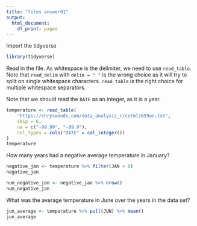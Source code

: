 ```yaml
---
title: "files answer01"
output:
  html_document:
    df_print: paged
---
```


Import the tidyverse

```r
library(tidyverse)
```

Read in the file. As whitespace is the delimiter, we need to use `read_table`.
Note that `read_delim` with `delim = " "` is the wrong choice as it will try
to split on single whitespace characters. `read_table` is the right choice
for multiple whitespace separators.

Note that we should read the `DATE` as an integer, as it is a year.

```r
temperature <- read_table(
    "https://chryswoods.com/data_analysis_r/cetml1659on.txt",
    skip = 6,
    na = c("-99.99", "-99.9"),
    col_types = cols("DATE" = col_integer())
)
temperature
```

How many years had a negative average temperature in January?

```r
negative_jan <- temperature %>% filter(JAN < 0)
negative_jan
```

```r
num_negative_jan <- negative_jan %>% nrow()
num_negative_jan
```

What was the average temperature in June over the years in the data set?

```r
jun_average <- temperature %>% pull(JUN) %>% mean()
jun_average
```